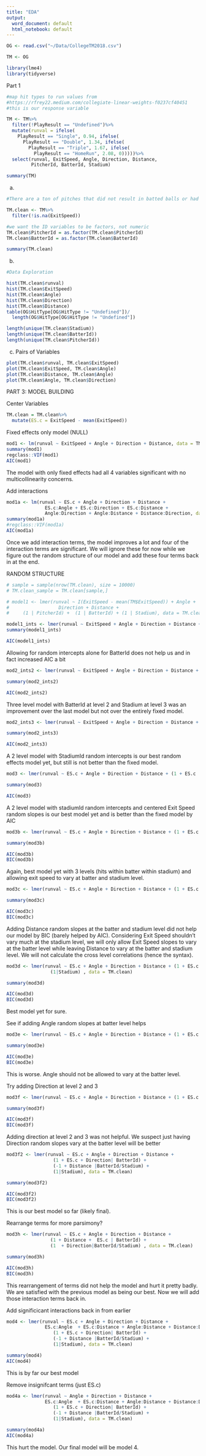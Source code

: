 ---
title: "EDA"
output:
  word_document: default
  html_notebook: default
---

```{r}
OG <- read.csv("~/Data/CollegeTM2018.csv")

TM <- OG

library(lme4)
library(tidyverse)
```

Part 1

```{r}
#map hit types to run values from
#https://rfrey22.medium.com/collegiate-linear-weights-f0237cf40451
#this is our response variable

TM <- TM%>%
  filter(!PlayResult == "Undefined")%>%
  mutate(runval = ifelse(
    PlayResult == "Single", 0.94, ifelse(
      PlayResult == "Double", 1.34, ifelse(
        PlayResult == "Triple", 1.67, ifelse(
          PlayResult == "HomeRun", 2.08, 0)))))%>%
  select(runval, ExitSpeed, Angle, Direction, Distance,
         PitcherId, BatterId, Stadium)

summary(TM)
```

a)
```{r}
#There are a ton of pitches that did not result in batted balls or had no recorded Exit Speeds, so they will be removed.

TM.clean <- TM%>%
  filter(!is.na(ExitSpeed))

#we want the ID variables to be factors, not numeric
TM.clean$PitcherId = as.factor(TM.clean$PitcherId)
TM.clean$BatterId = as.factor(TM.clean$BatterId)

summary(TM.clean)
```

b)

```{r}
#Data Exploration

hist(TM.clean$runval)
hist(TM.clean$ExitSpeed)
hist(TM.clean$Angle)
hist(TM.clean$Direction)
hist(TM.clean$Distance)
table(OG$HitType[OG$HitType != "Undefined"])/ 
  length(OG$HitType[OG$HitType != "Undefined"])
```


```{r}
length(unique(TM.clean$Stadium))
length(unique(TM.clean$BatterId))
length(unique(TM.clean$PitcherId))

```


c) Pairs of Variables
```{r}
plot(TM.clean$runval, TM.clean$ExitSpeed)
plot(TM.clean$ExitSpeed, TM.clean$Angle)
plot(TM.clean$Distance, TM.clean$Angle)
plot(TM.clean$Angle, TM.clean$Direction)
```




PART 3: MODEL BUILDING


Center Variables
```{r}
TM.clean = TM.clean%>%
  mutate(ES.c = ExitSpeed - mean(ExitSpeed))
```


Fixed effects only model (NULL)

```{r}
mod1 <- lm(runval ~ ExitSpeed + Angle + Direction + Distance, data = TM.clean)
summary(mod1)
regclass::VIF(mod1)
AIC(mod1)
```
The model with only fixed effects had all 4 variables significant with no multicollinearity concerns.

Add interactions
```{r}
mod1a <- lm(runval ~ ES.c + Angle + Direction + Distance + 
              ES.c:Angle + ES.c:Direction + ES.c:Distance +
              Angle:Direction + Angle:Distance + Distance:Direction, data = TM.clean)
summary(mod1a)
#regclass::VIF(mod1a)
AIC(mod1a)
```
Once we add interaction terms, the model improves a lot and four of the interaction terms are significant. We will ignore these for now while we figure out the random structure of our model and add these four terms back in at the end.


RANDOM STRUCTURE
```{r}
# sample = sample(nrow(TM.clean), size = 10000)
# TM.clean_sample = TM.clean[sample,]

# model1 <- lmer(runval ~ I(ExitSpeed - mean(TM$ExitSpeed)) + Angle +
#                  Direction + Distance +
#     (1 | PitcherId) +  (1 | BatterId) + (1 | Stadium), data = TM.clean)

model1_ints <- lmer(runval ~ ExitSpeed + Angle + Direction + Distance + (1|BatterId), data = TM.clean)
summary(model1_ints)

AIC(model1_ints)

```
Allowing for random intercepts alone for BatterId does not help us and in fact increased AIC a bit


```{r}
mod2_ints2 <- lmer(runval ~ ExitSpeed + Angle + Direction + Distance + (1|BatterId/Stadium), data = TM.clean)

summary(mod2_ints2)

AIC(mod2_ints2)
```

Three level model with BatterId at level 2 and Stadium at level 3 was an improvement over the last model but not over the entirely fixed model.


```{r}
mod2_ints3 <- lmer(runval ~ ExitSpeed + Angle + Direction + Distance + (1|Stadium), data = TM.clean)

summary(mod2_ints3)

AIC(mod2_ints3)
```

A 2 level model with StadiumId random intercepts is our best random effects model yet, but still is not better than the fixed model.

```{r}


mod3 <- lmer(runval ~ ES.c + Angle + Direction + Distance + (1 + ES.c | Stadium), data = TM.clean)

summary(mod3)

AIC(mod3)
```

A 2 level model with stadiumId random intercepts and centered Exit Speed random slopes is our best model yet and is better than the fixed model by AIC

```{r}
mod3b <- lmer(runval ~ ES.c + Angle + Direction + Distance + (1 + ES.c | BatterId/Stadium), data = TM.clean)

summary(mod3b)

AIC(mod3b)
BIC(mod3b)
```

Again, best model yet with 3 levels (hits within batter within stadium) and allowing exit speed to vary at batter and stadium level.

```{r}
mod3c <- lmer(runval ~ ES.c + Angle + Direction + Distance + (1 + ES.c + Distance | BatterId/Stadium), data = TM.clean)

summary(mod3c)

AIC(mod3c)
BIC(mod3c)
```

Adding Distance random slopes at the batter and stadium level did not help our model by BIC (barely helped by AIC). Considering Exit Speed shouldn't vary much at the stadium level, we will only allow Exit Speed slopes to vary at the batter level while leaving Distance to vary at the batter and stadium level. We will not calculate the cross level correlations  (hence the syntax).

```{r}
mod3d <- lmer(runval ~ ES.c + Angle + Direction + Distance + (1 + ES.c | BatterId) + (-1 + Distance|BatterId/Stadium) +
                (1|Stadium) , data = TM.clean)

summary(mod3d)

AIC(mod3d)
BIC(mod3d)
```

Best model yet for sure.

See if adding Angle random slopes at batter level helps

```{r}
mod3e <- lmer(runval ~ ES.c + Angle + Direction + Distance + (1 + ES.c + Angle | BatterId) + (-1 + Distance|BatterId/Stadium) + (1|Stadium) , data = TM.clean)

summary(mod3e)

AIC(mod3e)
BIC(mod3e)
```

This is worse. Angle should not be allowed to vary at the batter level.

Try adding Direction at level 2 and 3

```{r}
mod3f <- lmer(runval ~ ES.c + Angle + Direction + Distance + (1 + ES.c | BatterId) + (-1 + Distance + Direction|BatterId/Stadium) + (1|Stadium) , data = TM.clean)

summary(mod3f)

AIC(mod3f)
BIC(mod3f)
```

Adding direction at level 2 and 3 was not helpful. We suspect just having Direction random slopes vary at the batter level will be better 

```{r}
mod3f2 <- lmer(runval ~ ES.c + Angle + Direction + Distance + 
                 (1 + ES.c + Direction| BatterId) + 
                 (-1 + Distance |BatterId/Stadium) + 
                 (1|Stadium), data = TM.clean)

summary(mod3f2)

AIC(mod3f2)
BIC(mod3f2)
```

This is our best model so far (likely final).

Rearrange terms for more parsimony?
```{r}
mod3h <- lmer(runval ~ ES.c + Angle + Direction + Distance + 
                (1 + Distance +  ES.c | BatterId) + 
                (1  + Direction|BatterId/Stadium) , data = TM.clean)

summary(mod3h)

AIC(mod3h)
BIC(mod3h)
```
This rearrangement of terms did not help the model and hurt it pretty badly. We are satisfied with the previous model as being our best. Now we will add those interaction terms back in.


Add significicant interactions back in from earlier

```{r}

mod4 <- lmer(runval ~ ES.c + Angle + Direction + Distance + 
              ES.c:Angle  + ES.c:Distance + Angle:Distance + Distance:Direction +
                 (1 + ES.c + Direction| BatterId) + 
                 (-1 + Distance |BatterId/Stadium) + 
                 (1|Stadium), data = TM.clean)

summary(mod4)
AIC(mod4)
```

This is by far our best model

Remove insignifcant terms (just ES.c)
```{r}
mod4a <- lmer(runval ~ Angle + Direction + Distance + 
              ES.c:Angle  + ES.c:Distance + Angle:Distance + Distance:Direction +
                 (1 + ES.c + Direction| BatterId) + 
                 (-1 + Distance |BatterId/Stadium) + 
                 (1|Stadium), data = TM.clean)

summary(mod4a)
AIC(mod4a)
```

This hurt the model. Our final model will be model 4.





